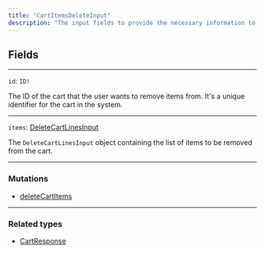 ```yaml
---
title: "CartItemsDeleteInput"
description: "The input fields to provide the necessary information to remove items from a cart through the deleteCartItems mutation. By providing the cart ID and the list of items to be removed, the API can update the cart by removing the specified items."
---
```


## Fields

---

`id`: `ID!`

The ID of the cart that the user wants to remove items from. It's a unique identifier for the cart in the system.

---

`items`: [DeleteCartLinesInput](https://rye-docs.readme.io/reference/deletecartlinesinput)

The `DeleteCartLinesInput` object containing the list of items to be removed from the cart.

---

### Mutations

* [deleteCartItems](/reference/deletecartitems)

---

### Related types

* [CartResponse](/reference/cartresponse)